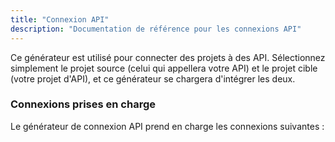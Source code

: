 ```yaml
---
title: "Connexion API"
description: "Documentation de référence pour les connexions API"
---
```





Ce générateur est utilisé pour connecter des projets à des API. Sélectionnez simplement le projet source (celui qui appellera votre API) et le projet cible (votre projet d'API), et ce générateur se chargera d'intégrer les deux.

### Connexions prises en charge

Le générateur de connexion API prend en charge les connexions suivantes :

<CardGrid>
  <LinkCard
    title="React vers tRPC"
    description="Appeler une API tRPC depuis un site React"
    href="api-connection/react-trpc"
  />
  <LinkCard
    title="React vers FastAPI"
    description="Appeler une API FastAPI en Python depuis un site React"
    href="api-connection/react-fastapi"
  />
</CardGrid>